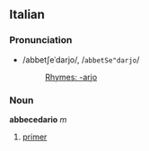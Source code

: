 ==Italian==
===Pronunciation===
*/abbetʃeˈdarjo/, /<tt>abbetSe"darjo</tt>/
*:[[Rhymes:Italian:-arjo|Rhymes: -arjo]]

===Noun===
'''abbecedario''' ''m''

# [[primer]]
